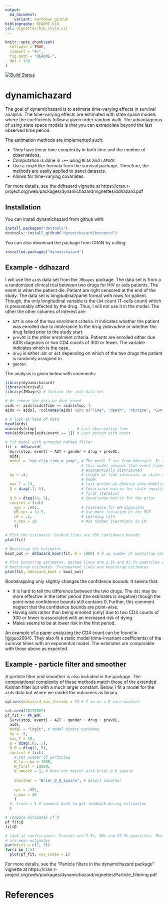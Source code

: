 ```yaml
---
output:
  md_document:
    variant: markdown_github
bibliography: README.bib
csl: vignettes/bib_style.csl
---
```


```r
knitr::opts_chunk$set(
  collapse = TRUE,
  comment = "#>",
  fig.path = "README-",
  dpi = 124
)
```

[![Build Status](https://travis-ci.org/boennecd/dynamichazard.svg?branch=master,osx)](https://travis-ci.org/boennecd/dynamichazard)

# dynamichazard

The goal of dynamichazard is to estimate time-varying effects in survival analysis. The time-varying effects are estimated with state space models where the coefficients follow a given order random walk. The advantageous of using state space models is that you can extrapolate beyond the last observed time period.

The estimation methods are implemented such: 

* They have linear time complexity in both time and the number of observations.
* Computation is done in `c++` using `BLAS` and `LAPACK`.
* Use a `coxph` like formula from the survival package. Therefore, the methods are easily applied to panel datasets.
* Allows for time-varying covariates.

For more details, see the ddhazard vignette at https://cran.r-project.org/web/packages/dynamichazard/vignettes/ddhazard.pdf

## Installation

You can install dynamichazard from github with:

```R
install.packages("devtools")
devtools::install_github("dynamichazard/boennecd")
```

You can also download the package from CRAN by calling:

```R
installed.packages("dynamichazard")
```

## Example - ddhazard
I will use the `aids` data set from the `JMbayes` package. The data set is from a a randomized clinical trial between two drugs for HIV or aids patients. The event is when the patient die. Patient are right censored at the end of the study. The data set is longitudinal/panel format with rows for patient. Though, the only longitudinal variable is the `CD4` count (T-cells count) which is presumably affected by the drug. Thus, I will not use it in the model. The other the other columns of interest are:

* `AZT` is one of the two enrolment criteria. It indicates whether the patient was enrolled due to intolerance to the drug zidovudine or whether the drug failed prior to the study start.
* `prevOI` is the other enrolment criteria. Patients are enrolled either due  AIDS diagnosis or two CD4 counts of 300 or fewer. The variable indicates which is the case.
* `drug` is either `ddC` or `ddI` depending on which of the two drugs the patient is randomly assigned to.
* `gender`.

The analysis is given below with comments:

```r
library(dynamichazard)
library(survival)
library(JMbayes) # Contain the aids data set

# We remove the data we dont neeed
aids <- aids[aids$Time == aids$stop, ]
aids <- aids[, !colnames(aids) %in% c("Time", "death", "obstime", "CD4")]

# A look at head of data
head(aids)
max(aids$stop)                  # Last observation time
max(aids$stop[aids$event == 1]) # Last person with event

# Fit model with extended Kalman filter
fit <- ddhazard(
  Surv(stop, event) ~ AZT + gender + drug + prevOI,
  aids,
  model = "exp_clip_time_w_jump", # The model I use from ddhazard. In short, 
                                  # this model assumes that event times are 
                                  # exponentially distributed
  by = .5,                        # Length of time intervals in state space 
                                  # model
  max_T = 19,                     # Last period we observe when modeling
  Q = diag(.1, 5),                # Covariance matrix for state equation in 
                                  # first iteration
  Q_0 = diag(10, 5),              # Covariance matrix for the prior
  control = list(
    eps = .001,                   # tolerance for EM-algorithm
    NR_eps = 1e-5,                # Use more iteration of the EKF
    LR = .5,                      # Learning rate
    n_max = 20                    # Max number iterations in EM
    ))

# Plot the estimates. Dashed lines are 95% confidence bounds
plot(fit)

# Bootstrap the estimates
boot_out <- ddhazard_boot(fit, R = 1000) # R is number of bootstrap samples

# Plot bootstrap estimates. Dashed lines are 2.5% and 97.5% quantiles of the 
# bootstrap estimates. Transparent lines are bootstrap estimates
plot(fit, ddhazard_boot = boot_out)
```

Bootstrapping only slightly changes the confidence bounds. It seems that:

* It is hard to tell the difference between the two drugs. The `ddi` may be more effective in the latter period (the estimates is negative) though the point-wise confidence bounds still contains 0. Further, this comment neglect that the confidence bounds are point-wise.
* Having aids rather than being enrolled (only) due to two CD4 counts of 300 or fewer is associated with an increased risk of dying.
* Males seems to be at lower risk in the first period.

An example of a paper analyzing the CD4 count can be found in [@guo2004]. They also fit a static model (time-invariant coefficients) of the survival times with an exponential model. The estimates are comparable with those above as expected.

## Example - particle filter and smoother
A particle filter and smoother is also included in the package. The computational complexity of these methods match those of the extended Kalman filter but with a much larger constant. Below, I fit a model for the `aids` data but where we model the outcomes as binary.

```r
options(ddhazard_max_threads = 7) # I am on a 8 core machine

set.seed(20170907)
pf_fit <- PF_EM(
  Surv(stop, event) ~ AZT + gender + drug + prevOI,
  aids,
  model = "logit", # model binary outcomes
  by = .5,  
  max_T = 19,
  Q = diag(.05, 5),
  Q_0 = diag(1, 5),
  control = list(
    # set number of particles
    N_fw_n_bw = 1000, 
    N_first = 10000,
    N_smooth = 1, # Does not matter with Brier_O_N_square
    
    smoother = "Brier_O_N_square", # Select smoother
    
    eps = .001, 
    n_max = 20
    )
  #, trace = 1 # comment back to get feedback during estimation
  )

# Compare estimates of Q
pf_fit$Q
fit$Q

# Look at coefficients. Crosses are 2.5%, 50% and 97.5% quantiles. The curves
# are mean estimates
par(mfcol = c(2, 3))
for(i in 1:5)
  plot(pf_fit, cov_index = i)
```


For more details, see the "Particle filters in the dynamichazard package" vignette at https://cran.r-project.org/web/packages/dynamichazard/vignettes/Particle_filtering.pdf

# References
